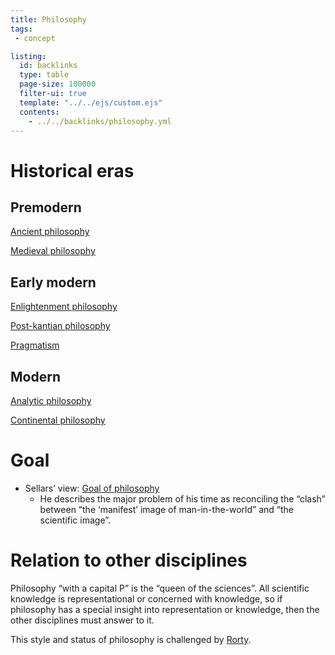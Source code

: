 ```yaml
---
title: Philosophy
tags: 
 - concept

listing:
  id: backlinks
  type: table
  page-size: 100000
  filter-ui: true
  template: "../../ejs/custom.ejs"
  contents:
    - ../../backlinks/philosophy.yml
---
```


# Historical eras

## Premodern
[Ancient philosophy](/docs/phil/Ancient philosophy.html)

[Medieval philosophy](/docs/phil/Medieval philosophy.html)

## Early modern
[Enlightenment philosophy](/docs/phil/Enlightenment philosophy.html)

[Post-kantian philosophy](/docs/phil/Post-kantian philosophy.html)

[Pragmatism](/docs/phil/Pragmatism.html)

## Modern

[Analytic philosophy](/docs/phil/Analytic philosophy.html)

[Continental philosophy](/docs/phil/Continental philosophy.html)


# Goal 
- Sellars' view: [Goal of philosophy](/docs/phil/quotes/Goal of philosophy.html)
	- He describes the major problem of his time as reconciling the "clash" between "the 'manifest' image of man-in-the-world" and "the scientific image".

# Relation to other disciplines

Philosophy "with a capital P" is the "queen of the sciences". All scientific knowledge is representational or concerned with knowledge, so if philosophy has a special insight into representation or knowledge, then the other disciplines must answer to it. 

This style and status of philosophy is challenged by [Rorty](/docs/phil/people/Richard Rorty.html).